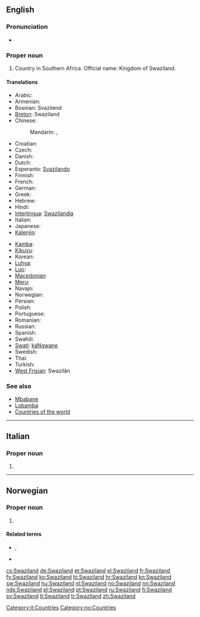 ==English==
{{wikipedia}}

===Pronunciation===
* {{IPA|/ˈswɑːziˌlænd/|lang=en}}

===Proper noun===
{{en-proper noun}}

# Country in Southern Africa. Official name: Kingdom of Swaziland.

====Translations====
{{trans-top|Kingdom of Swaziland}}
* Arabic: {{t|ar|سوازيلاند|tr=suwazilanda}}
* Armenian: {{t-|hy|Սվազիլենդ|tr=Svazilend}}
* Bosnian: Svazilend {{m}}
* [[Breton]]: Swaziland
* Chinese:
*: Mandarin: {{t-|cmn|斯威士蘭|sc=Hani}}, {{t-|cmn|斯威士兰|tr=Sīwēishìlán|sc=Hani}}
* Croatian: {{t+|hr|Svazi|m}}
* Czech: {{t-|cs|Svazijsko|n}}
* Danish: {{t-|da|Swaziland}}
* Dutch: {{t+|nl|Swaziland}}
* Esperanto: [[Svazilando]]
* Finnish: {{t+|fi|Swazimaa}}
* French: {{t+|fr|Swaziland|m}}
* German: {{t+|de|Swasiland}}
* Greek: {{t-|el|Σουαζιλάνδη|f|tr=Souazilándi}}
* Hebrew: {{t|he|סוואזילנד}}
* Hindi: {{t|hi|स्वाजीलैंड|tr=svājīlaiṇḍ|xs=Hindi}}
* [[Interlingua]]: [[Swazilandia]]
* Italian: {{t-|it|Swaziland|m}}
* Japanese: {{t+|ja|スワジランド|tr=Suwajirando}}
* [[Kalenjin]]: {{tø|kln|Uswazi}}
{{trans-mid}}
* [[Kamba]]: {{tø|kam|Uswasi}}
* [[Kikuyu]]: {{tø|ki|Uswathi}}
* Korean: {{t+|ko|스와질란드|tr=Seuwajillandeu|sc=Hang}}
* [[Luhya]]: {{tø|luy|Buswazi}}
* [[Luo]]: {{tø|luo|Swazi}}
* [[Macedonian]]: {{t-|mk|Свазиленд|m|tr=Svázilend}}
* [[Meru]]: {{tø|mer|Uswathi}}
* Navajo: {{tø|nv|Swáazi Dineʼé bikéyah}}
* Norwegian: {{t+|no|Swaziland}}
* Persian: {{t|fa|سوازیلند|xs=Persian}}
* Polish: {{t+|pl|Suazi}}
* Portuguese: {{t+|pt|Suazilândia}}
* Romanian: {{t-|ro|Swaziland|n}}
* Russian: {{t-|ru|Свазиленд|m|tr=Svazilénd}}
* Spanish: {{t+|es|Suazilandia|f}}
* Swahili: {{t+|sw|Uswazi|xs=Swahili}}
* [[Swati]]: [[káNgwane]]
* Swedish: {{t+|sv|Swaziland}}
* Thai: {{t|th|สวาซิแลนด์}}
* Turkish: {{t|tr|Svaziland}}
* [[West Frisian]]: Swazilân
{{trans-bottom}}

===See also===
* [[Mbabane]]
* [[Lobamba]]
* [[Appendix:Countries of the world|Countries of the world]]

----

==Italian==
{{wikipedia|lang=it}}

===Proper noun===
{{it-proper noun|g=m}}

# {{l|en|Swaziland}}

[[Category:it:Countries]]

----

==Norwegian==

===Proper noun===
{{no-proper noun}}

# {{l|en|Swaziland}}

====Related terms====
* {{l|no|swazilender}}, {{l|no|swazilending}}
* {{l|no|swazilandsk}}

[[Category:no:Countries]]

[[cs:Swaziland]]
[[de:Swaziland]]
[[et:Swaziland]]
[[el:Swaziland]]
[[fr:Swaziland]]
[[fy:Swaziland]]
[[ko:Swaziland]]
[[hi:Swaziland]]
[[hr:Swaziland]]
[[kn:Swaziland]]
[[sw:Swaziland]]
[[hu:Swaziland]]
[[nl:Swaziland]]
[[no:Swaziland]]
[[nn:Swaziland]]
[[nds:Swaziland]]
[[pl:Swaziland]]
[[pt:Swaziland]]
[[ru:Swaziland]]
[[fi:Swaziland]]
[[sv:Swaziland]]
[[tl:Swaziland]]
[[tr:Swaziland]]
[[zh:Swaziland]]